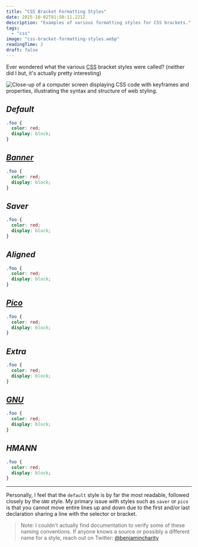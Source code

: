 ```yaml
---
title: "CSS Bracket Formatting Styles"
date: 2025-10-02T01:50:11.221Z
description: "Examples of various formatting styles for CSS brackets."
tags:
  - "css"
image: "css-bracket-formatting-styles.webp"
readingTime: 2
draft: false
---
```








Ever wondered what the various <abbr title="Cascading Style Sheets">CSS</abbr>
bracket styles were called? (neither did I but, it's actually pretty
interesting)

![Close-up of a computer screen displaying CSS code with keyframes and properties, illustrating the syntax and structure of web styling.](css-bracket-formatting-styles.webp)

## _Default_

```css
.foo {
  color: red;
  display: block;
}
```

## _[Banner][banner]_

```css
.foo {
  color: red;
  display: block;
}
```

## _Saver_

```css
.foo {
  color: red;
  display: block;
}
```

## _Aligned_

```css
.foo {
  color: red;
  display: block;
}
```

## _[Pico][pico]_

```css
.foo {
  color: red;
  display: block;
}
```

## _Extra_

```css
.foo {
  color: red;
  display: block;
}
```

## _[GNU][gnu]_

```css
.foo {
  color: red;
  display: block;
}
```

## _HMANN_

```css
.foo {
  color: red;
  display: block;
}
```

---

Personally, I feel that the `default` style is by far the most readable,
followed closely by the `GNU` style. My primary issue with styles such as
`saver` or `pico` is that you cannot move entire lines up and down due to the
first and/or last declaration sharing a line with the selector or bracket.

> Note: I couldn't actually find documentation to verify some of these naming
> conventions. If anyone knows a source or possibly a different name for a
> style, reach out on Twitter: [@benjamincharity][twitter-link]

[pico]: https://en.wikipedia.org/wiki/Indent_style#Pico_style
[gnu]: https://en.wikipedia.org/wiki/Indent_style#GNU_style
[banner]: https://en.wikipedia.org/wiki/Indent_style#Banner_style
[twitter-link]: https://twitter.com/benjamincharity
